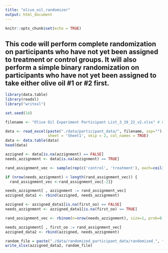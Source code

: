 ```yaml
---
title: "olive_oil_randomizer"
output: html_document
---
```


```r
knitr::opts_chunk$set(echo = TRUE)
```

## This code will perform complete randomization on participants who have not yet been assigned to treatment or control groups. It will also perform a simple binary randomization on participants who have not yet been assigned to take either olive oil #1 or #2 first. 

```r
library(data.table)
library(readxl)
library("writexl")

set.seed(14) 
```

```r
filename <- "Olive Oil Experiment Participant List_3_19_22_v2.xlsx" # Change Me!

data <- read_excel(paste("./data/participant_data/", filename, sep=""),
                   sheet = 'Sheet1', skip = 2, col_names = TRUE)
data <- data.table(data)
head(data)
```

```r
azzigned <- data[is.na(azzignment) == FALSE]
needs_azzignment <- data[is.na(azzignment) == TRUE]

rand_assignment_vec <- sample(rep(c('control', 'treatment'), each=ceiling(nrow(needs_azzignment)/2)))

if (nrow(needs_azzignment) < length(rand_assignment_vec)) {
  rand_assignment_vec <-rand_assignment_vec[-2]}

needs_azzignment[ , azzignment := rand_assignment_vec]
azzigned_data1 <- rbind(azzigned, needs_azzignment)
```

```r
azzigned <- azzigned_data1[is.na(first_oo) == FALSE]
needs_azzignment <- azzigned_data1[is.na(first_oo) == TRUE]

rand_assignment_vec <- rbinom(n=nrow(needs_azzignment), size=1, prob=0.5)

needs_azzignment[ , first_oo := rand_assignment_vec]
azzigned_data2 <- rbind(azzigned, needs_azzignment)
```

```r
random_file = paste("./data/randomized_participant_data/randomized_", filename, sep="")
write_xlsx(azzigned_data2, random_file)
```

